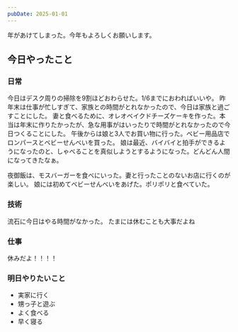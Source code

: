 ```yaml
---
pubDate: 2025-01-01
---
```


年があけてしまった。今年もよろしくお願いします。

## 今日やったこと

### 日常

今日はデスク周りの掃除を9割ほどおわらせた。1/6までにおわればいいや。
昨年末は仕事が忙しすぎて、家族との時間がとれなかったので、今日は家族と過ごすことにした。
妻と食べるために、オレオベイクドチーズケーキを作った。本当は年末に作りたかったが、急な用事がはいったりで時間がとれなかったので今日つくることにした。
午後からは娘と3人でお買い物に行った。ベビー用品店でロンパースとベビーせんべいを買った。
娘は最近、バイバイと拍手ができるようになったのと、しゃべることを真似しようとするようになった。どんどん人間になってきたなぁ。

夜御飯は、モスバーガーを食べにいった。妻と行ったことのないお店に行くのが楽しい。
娘には初めてベビーせんべいをあげた。ポリポリと食べていた。

### 技術

流石に今日はやる時間がなかった。
たまには休むことも大事だよね

### 仕事

休みだよ！！！！

### 明日やりたいこと

- 実家に行く
- 甥っ子と遊ぶ
- よく食べる
- 早く寝る
